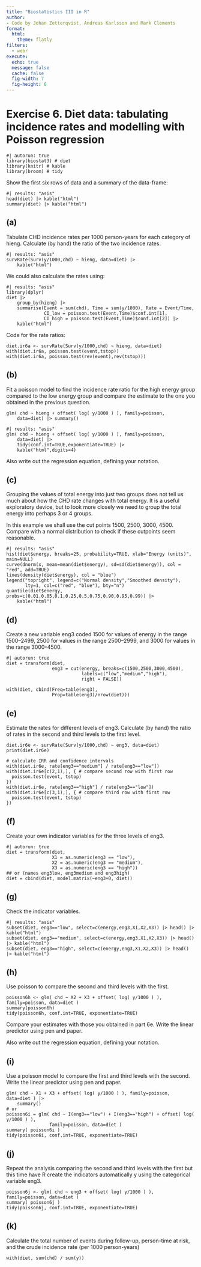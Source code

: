 ```yaml
---
title: "Biostatistics III in R"
author:
- Code by Johan Zetterqvist, Andreas Karlsson and Mark Clements
format:
  html:
    theme: flatly
filters:
  - webr
execute:
  echo: true
  message: false
  cache: false
  fig-width: 7
  fig-height: 6
---
```


# Exercise 6. Diet data: tabulating incidence rates and modelling with Poisson regression

```webr-r
#| autorun: true
library(biostat3) # diet
library(knitr) # kable
library(broom) # tidy
```

Show the first six rows of data and a summary of the data-frame:

```webr-r
#| results: "asis"
head(diet) |> kable("html")
summary(diet) |> kable("html")
```

## (a) ##
Tabulate CHD incidence rates per 1000 person-years for each category of hieng. Calculate (by hand) the ratio of the two incidence rates.

```webr-r
#| results: "asis"
survRate(Surv(y/1000,chd) ~ hieng, data=diet) |>
    kable("html")
```

We could also calculate the rates using:

```webr-r
#| results: "asis"
library(dplyr)
diet |>
    group_by(hieng) |>
    summarise(Event = sum(chd), Time = sum(y/1000), Rate = Event/Time,
              CI_low = poisson.test(Event,Time)$conf.int[1],
              CI_high = poisson.test(Event,Time)$conf.int[2]) |>
    kable("html")
```

Code for the rate ratios:

```webr-r
diet.ir6a <- survRate(Surv(y/1000,chd) ~ hieng, data=diet)
with(diet.ir6a, poisson.test(event,tstop))
with(diet.ir6a, poisson.test(rev(event),rev(tstop)))
```


## (b) ##
Fit a poisson model to find the incidence rate ratio for the high energy group compared to the low energy group and compare the estimate to the one you obtained in the previous question.

```webr-r
glm( chd ~ hieng + offset( log( y/1000 ) ), family=poisson,
    data=diet) |> summary()
```

```webr-r
#| results: "asis"
glm( chd ~ hieng + offset( log( y/1000 ) ), family=poisson,
    data=diet) |>
    tidy(conf.int=TRUE,exponentiate=TRUE) |>
    kable("html",digits=4)
```

Also write out the regression equation, defining your notation.

## (c) ##
Grouping the values of total energy into just two groups does not tell us much about how the CHD rate changes with total energy. It is a useful exploratory device, but to look more closely we need to group the total energy into perhaps 3 or 4 groups.

In this example we shall use the cut points 1500, 2500, 3000, 4500. Compare with a normal distribution to check if these cutpoints seem reasonable.

```webr-r
#| results: "asis"
hist(diet$energy, breaks=25, probability=TRUE, xlab="Energy (units)", main=NULL)
curve(dnorm(x, mean=mean(diet$energy), sd=sd(diet$energy)), col = "red", add=TRUE)
lines(density(diet$energy), col = "blue")
legend("topright", legend=c("Normal density","Smoothed density"),
       lty=1, col=c("red", "blue"), bty="n")
quantile(diet$energy, probs=c(0.01,0.05,0.1,0.25,0.5,0.75,0.90,0.95,0.99)) |>
    kable("html")
```

## (d) ##

Create a new variable eng3 coded 1500 for values of energy in the range 1500–2499, 2500 for values in the range 2500–2999, and 3000 for values in the range 3000–4500.

```webr-r
#| autorun: true
diet = transform(diet,
                 eng3 = cut(energy, breaks=c(1500,2500,3000,4500),
                            labels=c("low","medium","high"), 
                            right = FALSE))
```

```webr-r
with(diet, cbind(Freq=table(eng3),
                 Prop=table(eng3)/nrow(diet)))
```


## (e) ##

 Estimate the rates for different levels of eng3. Calculate (by hand) the ratio of rates in the second and third levels to the first level.


```webr-r
diet.ir6e <- survRate(Surv(y/1000,chd) ~ eng3, data=diet)
print(diet.ir6e)

# calculate IRR and confidence intervals
with(diet.ir6e, rate[eng3=="medium"] / rate[eng3=="low"])
with(diet.ir6e[c(2,1),], { # compare second row with first row
  poisson.test(event, tstop)
})
with(diet.ir6e, rate[eng3=="high"] / rate[eng3=="low"])
with(diet.ir6e[c(3,1),], { # compare third row with first row
  poisson.test(event, tstop)
})
```

## (f) ##

 Create your own indicator variables for the three levels of eng3.


```webr-r
#| autorun: true
diet = transform(diet, 
                 X1 = as.numeric(eng3 == "low"),
                 X2 = as.numeric(eng3 == "medium"),
                 X3 = as.numeric(eng3 == "high"))
## or (names eng3low, eng3medium and eng3high)
diet = cbind(diet, model.matrix(~eng3+0, diet))
```

## (g) ##

 Check the indicator variables.

```webr-r
#| results: "asis"
subset(diet, eng3=="low", select=c(energy,eng3,X1,X2,X3)) |> head() |> kable("html")
subset(diet, eng3=="medium", select=c(energy,eng3,X1,X2,X3)) |> head() |> kable("html")
subset(diet, eng3=="high", select=c(energy,eng3,X1,X2,X3)) |> head() |> kable("html")
```

## (h) ##

 Use poisson to compare the second and third levels with the first.

```webr-r
poisson6h <- glm( chd ~ X2 + X3 + offset( log( y/1000 ) ), family=poisson, data=diet )
summary(poisson6h)
tidy(poisson6h, conf.int=TRUE, exponentiate=TRUE)
```

Compare your estimates with those you obtained in part 6e. Write the linear predictor using pen and paper.

Also write out the regression equation, defining your notation.

## (i) ##

 Use a poisson model to compare the first and third levels with the second. Write the linear predictor using pen and paper.

```webr-r
glm( chd ~ X1 + X3 + offset( log( y/1000 ) ), family=poisson, data=diet ) |>
    summary()
# or 
poisson6i = glm( chd ~ I(eng3=="low") + I(eng3=="high") + offset( log( y/1000 ) ),
                family=poisson, data=diet )
summary( poisson6i )
tidy(poisson6i, conf.int=TRUE, exponentiate=TRUE)
```

## (j) ##

 Repeat the analysis comparing the second and third levels with the first but this time have R create the indicators automatically y using the categorical variable eng3.


```webr-r
poisson6j <- glm( chd ~ eng3 + offset( log( y/1000 ) ), family=poisson, data=diet )
summary( poisson6j )
tidy(poisson6j, conf.int=TRUE, exponentiate=TRUE)
```

## (k) ##

 Calculate the total number of events during follow-up, person-time at risk, and the crude incidence rate (per 1000 person-years)

```webr-r
with(diet, sum(chd) / sum(y))
```
